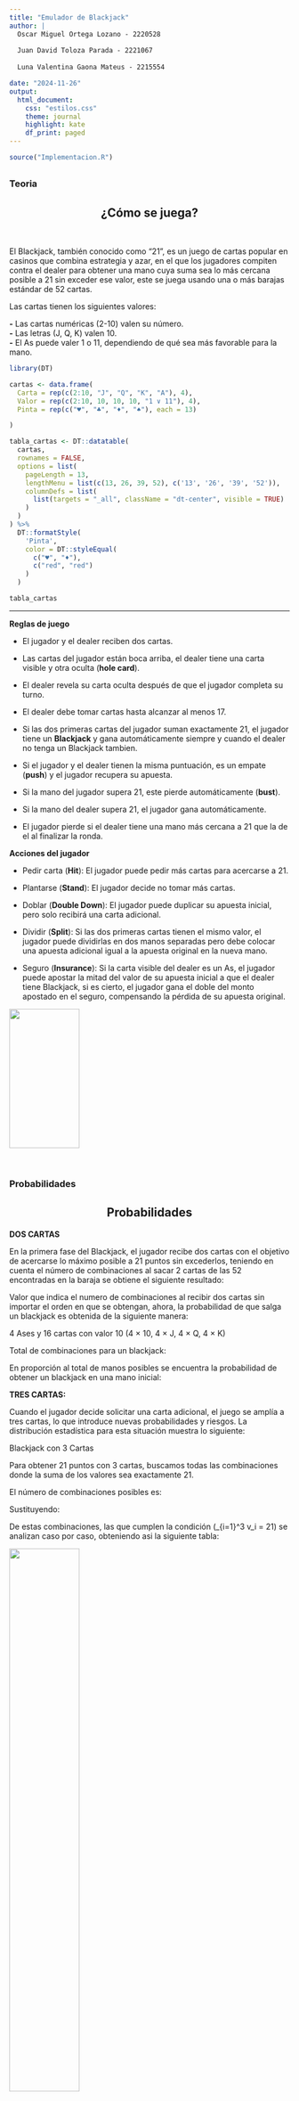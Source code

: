 ```yaml
---
title: "Emulador de Blackjack"
author: |
  Oscar Miguel Ortega Lozano - 2220528 
  
  Juan David Toloza Parada - 2221067 
  
  Luna Valentina Gaona Mateus - 2215554

date: "2024-11-26"
output: 
  html_document:
    css: "estilos.css"
    theme: journal
    highlight: kate
    df_print: paged
---
```


<!-- 
Para el buen funcionamiento del Rmarkdown instale las lisguientes librerias:
library(knitr) 
library(DT) 
library(magrittr) 
library(utils) 
library(ggplot2)
-->

```r
source("Implementacion.R")
```

## {.tabset .tabset-fade .tabset-pills}

### Teoria

<div style="text-align: center;">
  <h2>¿Cómo se juega?</h2>
</div>

&nbsp; 

El Blackjack, también conocido como "21", es un juego de cartas popular en casinos que combina estrategia y azar, en el que los jugadores compiten contra el dealer para obtener una mano cuya suma sea lo más cercana posible a 21 sin exceder ese valor, este se juega usando una o más barajas estándar de 52 cartas. 


Las cartas tienen los siguientes valores:

**-** Las cartas numéricas (2-10) valen su número.  
**-** Las letras (J, Q, K) valen 10.  
**-** El As puede valer 1 o 11, dependiendo de qué sea más favorable para la mano.

```r
library(DT)

cartas <- data.frame(
  Carta = rep(c(2:10, "J", "Q", "K", "A"), 4),
  Valor = rep(c(2:10, 10, 10, 10, "1 ∨ 11"), 4),
  Pinta = rep(c("♥", "♣️", "♦️", "♠️"), each = 13)

)

tabla_cartas <- DT::datatable(
  cartas,
  rownames = FALSE,
  options = list(
    pageLength = 13,
    lengthMenu = list(c(13, 26, 39, 52), c('13', '26', '39', '52')),
    columnDefs = list(
      list(targets = "_all", className = "dt-center", visible = TRUE)
    )
  )
) %>%
  DT::formatStyle(
    'Pinta', 
    color = DT::styleEqual(
      c("♥", "♦️"),
      c("red", "red") 
    )
  )

tabla_cartas

```



---
 **Reglas de juego**


- El jugador y el dealer reciben dos cartas. 
- Las cartas del jugador están boca arriba, el dealer tiene una carta visible y otra oculta (**hole card**).
- El dealer revela su carta oculta después de que el jugador completa su turno.
- El dealer debe tomar cartas hasta alcanzar al menos 17.

- Si las dos primeras cartas del jugador suman exactamente 21, el jugador tiene un **Blackjack** y gana automáticamente siempre y cuando el dealer no tenga un Blackjack tambien.

- Si el jugador y el dealer tienen la misma puntuación, es un empate (**push**) y el jugador recupera su apuesta.

- Si la mano del jugador supera 21, este pierde automáticamente (**bust**).
- Si la mano del dealer supera 21, el jugador gana automáticamente.
- El jugador pierde si el dealer tiene una mano más cercana a 21 que la de el al finalizar la ronda.

**Acciones del jugador**

- Pedir carta (**Hit**): El jugador puede pedir más cartas para acercarse a 21.
   
- Plantarse (**Stand**): El jugador decide no tomar más cartas.

- Doblar (**Double Down**): El jugador puede duplicar su apuesta inicial, pero solo recibirá una carta adicional.

- Dividir (**Split**): Si las dos primeras cartas tienen el mismo valor, el jugador puede dividirlas en dos manos separadas pero debe colocar una apuesta adicional igual a la apuesta original en la nueva mano.
   
- Seguro (**Insurance**): Si la carta visible del dealer es un As, el jugador puede apostar la mitad del valor de su apuesta inicial a que el dealer tiene Blackjack, si es cierto, el jugador gana el doble del monto apostado en el seguro, compensando la pérdida de su apuesta original.





![](https://olytv.es/wp-content/uploads/sites/6/2024/01/how-to-play-blackjack-lead.jpg){width=50% height=250px .center}

&nbsp; 

### Probabilidades

<div style="text-align: center;">
  <h2>Probabilidades</h2>
</div>



**DOS CARTAS**

En la primera fase del Blackjack, el jugador recibe dos cartas con el objetivo de acercarse lo máximo posible a 21 puntos sin excederlos, teniendo en cuenta el número de combinaciones al sacar 2 cartas de las 52 encontradas en la baraja se obtiene el siguiente resultado:

 \begin{equation}
         C_{k}^{n} = \frac{n!} {(n-k)! k!}
     \end{equation}
\begin{equation}
         C_{2}^{52} = \frac{52!} {(52-2)! 2!}
     \end{equation}

Valor que indica el numero de combinaciones al recibir dos cartas sin importar el orden en que se obtengan, ahora, la probabilidad de que salga un blackjack es obtenida de la siguiente manera:

4 Ases y 16 cartas con valor 10 (4 × 10, 4 × J, 4 × Q, 4 × K)

Total de combinaciones para un blackjack:

 \begin{equation}
         4 * 16 = 64
     \end{equation}

En proporción al total de manos posibles se encuentra la probabilidad de obtener un blackjack en una mano inicial:

\begin{equation}
         P = \frac{64} {1326} ≈ 4.83%
     \end{equation}


**TRES CARTAS:**

Cuando el jugador decide solicitar una carta adicional, el juego se amplía a tres cartas, lo que introduce nuevas probabilidades y riesgos. La distribución estadística para esta situación muestra lo siguiente:

Blackjack con 3 Cartas

Para obtener 21 puntos con 3 cartas, buscamos todas las combinaciones donde la suma de los valores sea exactamente 21.

\begin{equation}
	\sum_{i=1}^3 v_i = 21, \quad v_i \in \{1, 2, \dots, 10, 11\}.
\end{equation}

El número de combinaciones posibles es:
\begin{equation}
	C_{3}^{52} = \frac{52!}{3!(52-3)!}.
  \end{equation}

Sustituyendo:
\begin{equation}
	C_{3}^{52} = \frac{52 \cdot 51 \cdot 50}{3!} = 22,100.
\end{equation}

De estas combinaciones, las que cumplen la condición \(\sum_{i=1}^3 v_i = 21\) se analizan caso por caso, obteniendo asi la siguiente tabla:

![](\Users\PC\Desktop\UIS\6 semestre\Estadistica l\Estadistica1_E2_ProyectoFinal_Team5\informe\imagenes\probabilidades.png){width=50% .center}

&nbsp; 

### Objetivo

<div style="text-align: center;">
  <h2>Problema a tratar</h2>
</div>

Actualmente conocemos que probabilidades tenemos de ganar obteniendo un 21 o de perder pasándonos de dicha cifra en un contexto en el cual jugamos únicamente nosotros contra el dealer, sin embargo, esta probabilidad se basa en una única ronda de juego, es decir, jugamos una vez y nos retiramos. La situación cambia si jugamos varias partidas, ya que cada vez que se extraen cartas de la baraja el espacio muestral se altera, afectando las probabilidades de los siguientes juegos en razon de que cartas han salido. Por otro lado, el resultado de cada partida no depende unicamente de nuestra "suerte", sino también de la del dealer, debido que la mano que el tenga influye directamente en el resultado de cada partida, teniendo esto en cuenta surge las siguientes preguntas:

**¿Qué pasaría si nos plantáramos a jugar hasta que las cartas de la baraja sean insuficientes para continuar?**

**¿Quién obtendría ganancias a largo plazo, nosotros o la casa de apuestas?**

**¿Siempre es asi o de que depende?**

Para abordar estas incognitas, primero debemos saber que el Blackjack es conocido por ofrecer al jugador una ventaja relativamente alta en comparación con otros juegos de azar, sin embargo, esta ventaja puede disminuir o incrementarse con el uso de diversas formas de juego, por lo cual el Blackjack es un desafío estratégico más que en un simple juego de azar.  

Este proyecto tiene como objetivo responder las pregunta planteadas implementando diferentes estrategias clasicas y comparando los resultados entre ellas, en dichas estrategias podemos encontrar desde una muy básica en la cual el jugador maneja una apuesta constante, otras en las cuales se ajusta las apuesta en función de los resultados previamente obtenidos en el juego, e incluso una estrategia muy controversial como lo es el "Card counting", estrategia prohibida en la mayoria de los casinos, los cuales implementan medidas en contra de esta, ya que bajo esta forma de jugar, las probabilidades de ganar se inclinan a hacia el jugador.

A través de múltiples iteraciones para cada simulacion podremos observar cómo la ventaja de la casa puede variar según la estrategia utilizada por el jugador, se espera que mediante el uso de estrategias tradicionales se confirme la ventaja inherente del casino, y que al usar una estrategia como el conteo de cartas se demuestre que esta alternativa permite a el jugador superar a la casa.

&nbsp; 

### Simulación

<div style="text-align: center;">
  <h2>Simulación en R</h2>
</div>

Para la simulación usamos unicamente un jugador contra un crupier ya que agregar más jugadores seria irrelevante para nuestro obejetivo y solo agregaria complejidad al simulador, tampoco incluimos algunos aspectos como el seguro (**Insurance**), trabajamos con 6 barajas mezcladas en el zapato, con reorganización tan pronto este se agota, esta reorganización puede ocurrir en medio de una partida sin afectar la mano del jugador.

A continuación, mostraremos cada paso de nuestro programa y explicaremos cómo cada sección contribuye a la correcta ejecución del juego. Una vez que tengamos el juego real configurado, podremos explicar la lógica detrás de las diferentes estrategias y llegar a diferentes conclusiones con la comparación de las mismas.

**Paquetes requeridos**

```r
#Rmarkdown
library(knitr) # usado para crear documentos R Markdown
library(DT) #usado para crear tablas interactivas.
library(magrittr) #permite encadenar múltiples funciones en una secuencia.
library(utils) # contiene funciones básicas de R. 
#.R
library(ggplot2) # usado para crear visualizaciones gráficas.
```

**Implementación**

Primero asignamos la semilla con la que vamos a trabajar
```r
set.seed(101451)
```
En el apartado “VARIABLES” encontraremos en primer lugar la creación del entorno “gameEnv” recordando que un entorno nos permite agrupar variables, en este caso agrupamos allí las variables representativas del juego: el stack de fichas, la apuesta actual, los stats que vienen siendo el registro del resultado de las partidas, el conteo de cartas el cual es un atributo que mas adelante se utilizara en la implementación de una estrategia y finalmente el zapato (el cual es creado a partir de una función que se explicara más adelante).

Desglosando un poco más, “deck” representa la baraja de blackjack con sus valores respectivos, y “gameConfig” representa las configuraciones con las que vamos a inicializar nuestro entorno “gameEnv” cada que queramos simular un nuevo juego, las configuraciones incluyen la apuesta por defecto equivalente a \$100, el stack de fichas con el que arranca el jugador igual a \$10.000 y el número de barajas que contendrá el zapato.

```r
#---------------------------------- VARIABLES ----------------------------------#
gameEnv <<- new.env()

deck <<- rep(c(1:10, 10, 10, 10), 4)  

initializeGame <- function(config) {
  gameEnv$stack <- config$defaultStack
  gameEnv$currentBet <- config$defaultBet
  gameEnv$stats <- numeric(0)
  gameEnv$cardCount <- 0
  createShoe(config$defaultDecks)
}

gameConfig <- list(
  defaultBet = 100,
  defaultStack = 100000,
  defaultDecks = 6
)

DEBUG <<- TRUE
```
Finalmente, la variable “DEBUG” nos permite ver las salidas del programa en tiempo real si esta es igual a TRUE, un ejemplo de la salida es: 

![](\Users\PC\Desktop\UIS\6 semestre\Estadistica l\Estadistica1_E2_ProyectoFinal_Team5\informe\imagenes\debug.png){width=20% .center}

&nbsp; 

En el apartado “FUNCIONES” se encuentran todas las funciones que se implementaron para simular el juego de blakjack. 

En primera instancia, la funcion **createShoe()**, esta recibe como parámetro el numero de barajas (n) que tendrá el zapato, luego mezcla estas 6 barajas y asigna a la variable shoe del entorno del juego la lista de las cartas revueltas.

```r
#-------------------------------- FUNCIONES ------------------------------------#
createShoe <- function(n) {
  gameEnv$shoe <- sample(rep(deck, n))
}
```
**updateCardCount()** es una función especializada en la estrategia de conteo de cartas, esta sigue la lógica del sistema Hi-Lo que se implemento por medio de ifs anidados. Una vez determina el conteo, actualiza la variable “cardCount” que se encuentra dentro del entorno del juego.

```r
updateCardCount <- function(cards) {
  count <- 0
  
  for (card in cards) {
    if (card >= 2 && card <= 6) {
      count <- count + 1
    } else if (card >= 7 && card <= 9) {
      count <- count + 0
    } else if (card == 10 || card == 1) {
      count <- count - 1
    }
  }
  
  gameEnv$cardCount <- gameEnv$cardCount + count
}
```
La funcion **getCards()** obtiene (m) cartas del zapato siempre y cuando el numero de cartas solicitadas se encuentre en el tamaño del zapato, luego guarda las (m) cartas en la variable “shownCards” para después retornarlas, también remueve las cartas extraídas del zapato y actualiza la cuenta de las cartas por medio de la función **updateCardCount()**.
```r
getCards <- function(m = 1) {
  if (length(gameEnv$shoe) < m) stop("No hay suficientes cartas en el zapato.")
  
  shownCards <- gameEnv$shoe[1:m]
  gameEnv$shoe <- gameEnv$shoe[-(1:m)]
  updateCardCount(shownCards)
  
  return(shownCards)
}
```

La funcion **handValue()** como su nombre lo indica calcula el valor de una mano, para esto recibe como parámetro las cartas de las manos, determina automáticamente si hay una AS y si este toma el valor de 1 o 11. Asigna 0 cuando la mano se pasa de 21 y 21.5 cuando se obtiene blackjack, esto dado que el sacar 21 con blackjack es mejor que sacar 21 de cualquier otra forma, por lo que este 21.5 representa la superioridad de obtener 21 de esta forma.
```r
handValue <- function(cards) {
  value <- sum(cards)
  
  if (any(cards == 1) && value <= 11){
    value <- value + 10
  }
  if (value > 21){
    value <- 0 
  }  
  if (value == 21 && length(cards) == 2){
    value <- 21.5
  } 
  
  return(value)
}
```
**newHand()**  crea una mano con la apuesta actual del entorno del juego, para crear la mano obtiene dos cartas del zapato por medio de la función **getCards()** y finalmente retorna una lista con las cartas de la mano creada y la apuesta de esa mano.
```r
newHand <- function(bet = gameEnv$currentBet) {
  cards <- getCards(2)
  list(bet = bet, cards = cards)
}
```

**dealerCards()** recibe como parámetro la mano del dealer, y luego implementa la lógica con la que este debe jugar. Pedir con 16 y plantarse con 17, si la mano es 0 significa que la función **handValue()** determinó que el dealer excedió 21.
```r
dealerCards <- function(cards) {
  
  while (handValue(cards) < 17 && handValue(cards) > 0) {
    cards <- c(cards, getCards(1))
  }
  
  return(cards)
}
```
**hit()** permite al jugador realizar la acción de pedir una carta y añadirla a su mano, para ello recibe como parámetro la mano del jugador y solicita una carta por medio de **getCards()** para añadirla a la mano y retornar la mano con la nueva y anteriores cartas.
```r
hit <- function(hand) {
  newCard <- getCards(1)
  hand$cards <- c(hand$cards, newCard)
  return(hand)
}
```
Una función procedimental como **stand()** simula la acción de plantarse por lo que simplemente recibe la mano y la devuelve.
```r
stand <- function(hand) {
  return(hand)
}
```
**doubleDown()** permite al jugador doblar, es decir recibe la mano del jugador, duplica la apuesta de su mano y pide una carta (**hit()**) para después plantarse (**stand()**)
```r
doubleDown <- function(hand) {
  gameEnv$currentBet <- gameEnv$currentBet * 2
  hand <- hit(hand)
  return(stand(hand)) 
}
```
**splitPair()** permite partir la mano, para ello recibe la mano de dos cartas y forma dos nuevas manos con cada una de las cartas de la mano inicial, cada una con el mismo monto de la puesta inicial, adicionalmente pide una carta para cada nueva mano y devuelve el nuevo par de manos.
```r
splitPair <- function(hand) {
  
  card1 <- getCards(1)
  card2 <- getCards(1)
  
  hand1 <- list(bet = gameEnv$currentBet, cards = c(hand$cards[1], card1))
  hand2 <- list(bet = gameEnv$currentBet, cards = c(hand$cards[2], card2))
  
  return(list(hand1, hand2))
}
```
**Winnings()** calcula las ganacias sobre las apuestas de las manos, asignando -1 cuando del jugador pierde, 1 cuando el jugador gana, 0 cuando empata y 1.5 cuando obtiene blackjack.
```r
winnings <- function(dealer, player) {
  result <- 0
  
  if (dealer == 21.5 && player != 21.5){
    result <- -1
  } 
  else if (player == 21.5 && dealer != 21.5){
    result <- 1.5
  } 
  else if (player < dealer && dealer <= 21){
    result <- -1
  } 
  else if (player > dealer && player <= 21){
    result <- 1
  } 
  else if (player == dealer){
    result <- 0
  } 
  
  gameEnv$stats <- c(gameEnv$stats, result)
  
  return(result)
}
```
La ultima función implementada para este simulador de blackjack es la función que permite jugar una mano **playHand()**, la cual recibe como parámetros la estrategia con la que se va a jugar la mano, la mano del jugador con su respectiva apuest y la mano del dealer. Posteriormente, llama a la respectiva estrategia, y le pasa como parámetros: las cartas de la mano, la carta que el dealer revela, la apuesta actual del juego y si la apuesta debe actualizarse o no, para recibir devuelta la acción tomada por la estrategia dadas las condiciones. Luego nos encontramos con algunas salidas para debugear en las cuales por su simplicidad no se entrara en detalle. 
```r
playHand <- function(strategy, hand = newHand(gameEnv$currentBet), dealer = getCards(2)) {
  
  action <- strategy(hand$cards, dealer[1], gameEnv$currentBet,  updateBet = TRUE)
  
  if (DEBUG) {
    cat("Inicio de la mano:\n")
    cat("Initial Bet: ", gameEnv$currentBet, "\n")
    cat(" Dealer: ", paste(dealer, collapse = "-"), " (", 
        handValue(dealer), ")\n", sep = "")
    cat(" Player: ", paste(hand$cards, collapse = "-"), "\n")
  }
```
La función **playHand()** contiene un bucle principal que se rompe cuando el jugador se pasa de 21 o cuando decide plantarse, dentro de este bucle encontramos la lógica para cuando el jugador pide una carta (llamar a **hit()**), dobla (llamar a **dobleDown()**) y divide la mano (llamar a **splitPair()**), dado que esta ultima devuelve dos nuevas manos, se utiliza recursión para jugar cada una de ellas y obtener el resultado. Nótese que dentro del bucle se están pidiendo nuevas acciones a la estrategia.
```r
 while (TRUE) {
    playerValue <- handValue(hand$cards)
    if (playerValue == 0 || action == "S"){
      break
    } 
    if (action == "H"){
      hand <- hit(hand)
    }
    if (action == "D"){
      hand <- doubleDown(hand)
    } 
    if (action == "SP") {
      splitHands <- splitPair(hand)
      totalResult <- 0
      
      for (subHand in splitHands) {
        totalResult <- totalResult + playHand(strategy, subHand, dealer)
      }
      
      return(totalResult)  
    }
    action <- strategy(hand$cards, dealer[1], gameEnv$currentBet)
    if(DEBUG){
      cat("Accion: ", action, " -> ", paste(hand$cards, collapse = "-"), " (", handValue(hand$cards), ")", sep = "", "\n")
    }
  }
```
Fuera del bucle principal, acorde a las reglas del blackjack, una vez los jugadores han terminado sus jugadas valga la redundancia, el dealer pide sus cartas si este tiene menos de 16, luego obtenemos lo que hemos ganado, para ello multiplicamos las ganancias por el valor de la apuesta actual y retornamos el resultado de jugar la mano.
```r
  dealer <- dealerCards(dealer)
  
  result <- winnings(handValue(dealer), handValue(hand$cards)) * gameEnv$currentBet
  gameEnv$stack <- gameEnv$stack + result
  
  if (DEBUG) {
    cat("Fin de la mano:\n")
    cat(" Player: ", paste(hand$cards, collapse = "-"), " (", handValue(hand$cards), ")\n")
    cat(" Dealer: ", paste(dealer, collapse = "-"), " (", handValue(dealer), ")\n")
    cat(" Ganancias: ", result, "\n")
  }
  
  return(result)
}
```
Para culminar, en el apartado de "SIMULACION" se genera una función que permite jugar muchas manos y muchos zapatos con una misma estrategia y finalmente generar un reporte.
Se inicializa el juego, se crea una variable “allStack” para almacenar los valores de los “stack” después de cada mano, se simula un numero de zapatos (“numShoes”) y dado que un zapato se juega hasta que solo quede aproximadamente un 25% del  mismo, pues esto equivale la mayoría de las veces a jugar 40 manos. 
```r
#-------------------------------- SIMULACION ----------------------------------#
simulateGames <- function(strategy, numShoes, colorp){
  initializeGame(gameConfig)
  
  startingStack <- gameConfig$defaultStack
  startingBet <- gameConfig$defaultBet
  
  allStacks <- numeric(0)
  
  for (shoe in 1:numShoes){
    
    cat("Shoe:", shoe, "\n")
    createShoe(gameConfig$defaultDecks)
    
    for (hand in 1:40) {
      
      if(DEBUG){
        cat("Hand:", hand, "\n")
      }
      
      if(length(gameEnv$shoe)>45){
        playHand(strategy)
      }else{
        break 
      }
      
      if(DEBUG){
        cat("Stats: ", gameEnv$stats, "\n")
      }
      
      allStacks <- c(allStacks, gameEnv$stack)
      if(DEBUG){
        cat("Stacks: ", allStacks, "\n")
      }
    }
  }
  
  meanStack <- mean(allStacks)
  sdStack <- sd(allStacks)
  minStack <- min(allStacks)
  maxStack <- max(allStacks)
  impliedHouseEdge <- round((startingStack - meanStack) / ((40*numShoes) * startingBet) * 100, 5)
  
  cat("\n--- Reporte ---\n")
  cat("Media de stacks finales:", meanStack, "\n")
  cat("Desviación estándar:", sdStack, "\n")
  cat("Rango:",minStack, "-", maxStack, "\n")
  cat("Implied House Edge:", impliedHouseEdge, "%\n")
  
  
  ggplot(data.frame(allStacks), aes(x = allStacks)) +
    geom_histogram(bins = 20, fill = colorp, color = "black") +
    labs(title = "Distribución de Stacks", x = "Stack Final", y = "Frecuencia") +
    theme_minimal()
}
```
En la siguiente sección de la pagína encontrara las estrategias que se necesitan para la simulación.

&nbsp; 



### Estrategias

<div style="text-align: center;">
  <h2>Estrategias</h2>
</div>

Ahora que todo está listo para funcionar, vamos a probar algunas estrategias diferentes, recordemos que para inicializar cada una de nuestras ejecuciones de simulación, comenzamos con una pila de 10000 fichas y una apuesta inicial de \$100.

<h2>Simple Strategy</h2>

Representa una estrategia simple en la cual se maneja una apuesta constante en la cual el jugador pide siempre y cuando se cumplan dos condiciones, que el jugador tenga menos de 17 y que la carta visible del dealer sea mayor a 6. Cuando se cumplen estas condiciones podemos decir que el jugador esta obligado a pedir carta para competir contra el dealer, dado que este se plantara con 17 o mas y que tiene 6 en la mesa es muy probable que este obtenga un resultado beneficioso para él. 

```r
simpleStrategy <- function(playerCards, dealerFaceCard, ...) {
  
  playerValue <- handValue(playerCards)
  
  if (handValue(dealerFaceCard) > 6 && playerValue < 17){
    action <- "H"
  }else{
    action <- "S"
  }
  
  return(action)
}
```
Simulamos con 1000 zapatos:

```r
simulateGames(simpleStrategy, numShoes=100, colorp="royalblue")
```

La estrategia simple, aunque básica, resulta ser una de las más consistentes y con pérdidas controladas, sin embargo, su desventaja clave es que opera completamente bajo las reglas estándar del juego, lo que garantiza que la casa mantenga una ventaja implícita del 1.26%, algo esperado al ser una partida basica con las probabilidades clásicas del blackjack. Mediante el uso de esta estrategia el jugador puede ganar ocasionalmente pero obtendra perdidas a largo plazo.

<h2>Test strategy</h2>

Es una función que normalmente sirve para testear que nuestro simulador este funcionando correctamente en todas las jugadas, pero a su vez, simula un jugador entusiasta que prueba una jugada cada que ve la oportunidad. En este caso, divide cada que las reglas del juego lo permiten, dobla cuando tiene exactamente 11, pide cuando tiene menos de 12 y se planta cuando se su mano se encuentra entre el rango de 17 a 21.
```r
testStrategy <- function(playerCards, ...) {
  
  playerValue <- handValue(playerCards)
  
  if (length(playerCards) == 2 && playerCards[1] == playerCards[2]) {
    action <- "SP"  
  } else if (playerValue == 11) {
    action <- "D" 
  } else if (playerValue >= 17 && playerValue <= 21) {
    action <- "S"  
  } else if (playerValue < 12) {
    action <- "H"  
  } else {
    action <- "H"  
  }
  
  return(action)
}
```
Simulamos con 1 zapato:

```r
simulateGames(testStrategy, numShoes = 1, colorp = "mediumorchid")
```

Podemos observar que la ventaja implícita de la casa es notablemente alta con un valor del 19.09%, por lo cual aunque los resultados son consistentes con perdidas no tan notables, esta estrategia no es favorable a largo plazo, siendo mucho mayor la desventaja respecto a la estrategia anterior.


<h2>Luck Strategy</h2>

Es una estrategia que juega con las apuestas, cuando se tiene una racha perdedora de dos veces consecutivas se incrementará el valor de la apuesta en \$10 y cuando se tiene una racha ganadora de dos veces consecutivas se disminuirá el valor de la apuesta en \$10.

La lógica es que, si alcanzamos una racha perdedora, eventualmente podemos esperar que nuestra suerte se dé la vuelta y cuando lo haga nos beneficiaremos apostando un valor mayor a la apuesta inicial, lo contrario es que si alcanzamos una gran racha ganadora, disminuiremos nuestra apuesta para disminuir el impacto de una pérdida inevitable. 

```r
ourLuckStrategy <- function(playerCards, dealerFaceCard, bet, 
                            updateBet = FALSE , 
                            previousResults = gameEnv$stats, ...) 
{
  
  currentBet <- bet
  
  if (updateBet) {
    if (length(previousResults) >= 2) {
      lastTwoResults <- tail(previousResults, 2)
      if (all(lastTwoResults < 0)) {
        currentBet <- min(currentBet + 10, gameEnv$stack)
      } else if (all(lastTwoResults > 0)) {
        currentBet <- max(currentBet - 10, 10)
      }
    }
  }
  
  gameEnv$currentBet <- currentBet
  action <- simpleStrategy(playerCards, dealerFaceCard)
  if(DEBUG){
    cat("Nueva apuesta:", currentBet, "\n")
  }
  return(action)
}
```
Simulamos con 100 zapatos:

```r
simulateGames(ourLuckStrategy, numShoes = 100, colorp = "turquoise")
```

Esta estrategia puede tener resultados muy dispersos entre simulaciones, pero las grandes perdidas son constantes en estas, disminuyendo en gran medida el stack inicial, tambien observamos que en esta forma de jugar la casa vuelve a sacarle gran ventaja al jugador, sin embargo era de esperarse, ya que solo nos basamos en la "suerte".


<h2>Card Counting</h2>

El conteo de cartas es una estrategia intrigante ya que si se hace correctamente el jugador puede cambiar las probabilidades del juego a su favor.

El conteo de cartas funciona de la siguiente manera, a las cartas bajas (2–6) se les asigna +1, a las cartas medias (7–9) se les asigna 0 y a las cartas altas (10-A) se les asigna -1, todo lo que el jugador tiene que hacer es mantener un conteo de estos valores y ajustar su apuesta dependiendo de si el conteo es alto o bajo.

![](https://www.lasvegasadvisor.com/gambling-with-an-edge/wp-content/uploads/2017/08/cards.jpg){width=70% height=200px .center}

La logica se basa en que un conteo alto crea una ventaja para el jugador ya que quedan más cartas altas en el zapato, por lo que el jugador puede obtener más Blackjacks y el crupier hara bust con más frecuencia, por otro lado los recuentos bajos no son favorables para el jugador, por lo que en estos casos la apuesta debe reducirse. 


```r
cardCountingStrategy <- function(playerCards, dealerFaceCard, bet, 
                                 updateBet = FALSE,...) {
  
  currentBet <- bet
  
  if (updateBet) {
    if (gameEnv$cardCount > 2) {
      currentBet <- min(bet * 2, gameEnv$stack) 
    } else if (gameEnv$cardCount < -2) {
      currentBet <- max(bet / 2, 10)  
    }
  }
  
  gameEnv$currentBet <- currentBet
  action <- simpleStrategy(playerCards, dealerFaceCard)
  if(DEBUG){
    cat("Nueva apuesta: ", currentBet, 
        " | Conteo de cartas: ", gameEnv$cardCount, "\n")
  }
  
  return(action)
}
```
Simulamos con 1 zapato:
```r
simulateGames(cardCountingStrategy, numShoes = 1, colorp = "firebrick")
```


El conteo de cartas sobresale drásticamente, demostrando que es la única estrategia que revierte consistentemente la ventaja de la casa. Con un solo zapato, genera ganancias promedio significativas y una ventaja implícita del -274.25%, inclinando las probabilidades hacia el jugador, sin embargo, aumentar el número de zapatos podria dismunuir drasticamente esta ventaja ya que mientras más cartas haya más dificil es el conteo, cabe aclarar que por más ventajosa que sea, se ve más limitada a la hora de la practica real, esto debido a restricciones en casinos.


<h2>Optimal Strategy</h2>

Esta estrategia intenta replicar la siguiente tabla de estrategia óptima para blackjack, basada en el tipo de mano (dura, suave o par) y la carta visible del dealer:


![](\Users\PC\Desktop\UIS\6 semestre\Estadistica l\Estadistica1_E2_ProyectoFinal_Team5\informe\imagenes\tabla.png){width=50% .center}
Se claisifican las manos como pares, suaves y duras:

-pares si el jugador tiene exactamente dos cartas y son iguales, suaves significa que incluye Aces y el puntaje del jugador es mayor cuando se cuentan como 11, y duras si no es pares ni una mano suave. 
```r
optimalStrategy <- function(playerCards, dealerFaceCard, bet, 
                            updateBet = FALSE, ...) {
  
  playerValue <- handValue(playerCards)
  
  locAce <- playerCards == 1
  
  if (length(playerCards) == 2 && playerCards[1] == playerCards[2]) {
    type <- "pair"
    if (playerCards[1] == 1) {
      playerValue <- 2
    }
  } else if (sum(locAce) > 0 && (playerValue - sum(locAce)) > handValue(playerCards[!locAce])) {
    type <- "soft"
  } else {
    type <- "hard"
  }
  
  decision <- strategyTable[[type]][as.character(playerValue), as.character(dealerFaceCard)]
  
  if (length(decision) == 0 || is.na(decision)) {
    decision <- simpleStrategy(playerCards, dealerFaceCard)
  }
  
  action <- switch(decision,
                   "S" = "S",
                   "H" = "H",
                   "Ds" = if(length(playerCards) > 2) "S" else "D",
                   "SP" = if(length(playerCards) == 2) "SP" else "H",
                   "S")
  
  if (updateBet) {
    gameEnv$currentBet <- bet
  }
  
  return(action)
}
```
Simulamos con 1000 zapatos:

```r
simulateGames(optimalStrategy, numShoes = 100, colorp = "goldenrod")
```

Al contrario de su nombre esta estrategia tiene un desempeño decepcionante, aunque la casa tenga una ligera ventaja de solo el 1.372% esto no era lo esperado. La disiminución del stack inicial y la ventaja de la casa la ponen ligeramente detrás de la estrategia más simple como lo es la "simple strategy", algo en parte sorprendente ya que su toma de desiciones deberia ser óptima al seguir la tabla al pie de la letra.

&nbsp; 

### Referencias

<div style="text-align: center;">
  <h2>Referencias</h2>
</div>

Para el desarrollo de este proyecto hemos recurrido a las siguientes fuentes, las cuales nos han proporcionado un enfoque teórico y práctico sobre los temas abordados.

**-** Yihui, X. (n.d.). *R Markdown: HTML document*. Bookdown. https://bookdown.org/yihui/rmarkdown/html-document.html

**-** Mehta, K. (2020, November 25). Blackjack simulator. *Analytics Vidhya*. https://medium.com/analytics-vidhya/blackjack-simulator-d89e763c9a84


**-** Nolan, D. (2023). *Data science in R: A case studies approach to computational reasoning and problem solving*. Chapman & Hall/CRC.

**-** Wickham, H. (n.d.). *Environments*. Advanced R. http://adv-r.had.co.nz/Environments.html
